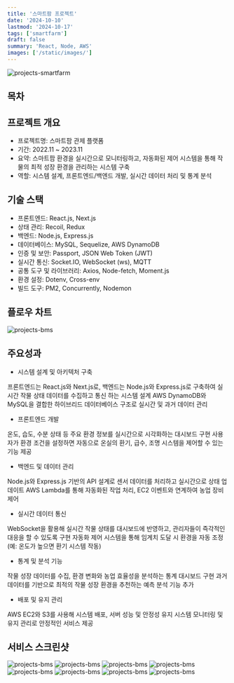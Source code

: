 ```yaml
---
title: '스마트팜 프로젝트'
date: '2024-10-10'
lastmod: '2024-10-17'
tags: ['smartfarm']
draft: false
summary: 'React, Node, AWS'
images: ['/static/images/']
---
```


![projects-smartfarm](/static/images/project/smartfarm.png)

## 목차
  <TOCInline toc={props.toc} exclude="Introduction" />
  
## 프로젝트 개요
- 프로젝트명: 스마트팜 관제 플랫폼
- 기간: 2022.11 ~ 2023.11
- 요약: 스마트팜 환경을 실시간으로 모니터링하고, 자동화된 제어 시스템을 통해 작
물의 최적 성장 환경을 관리하는 시스템 구축
- 역할: 시스템 설계, 프론트엔드/백엔드 개발, 실시간 데이터 처리 및 통계 분석

## 기술 스택
- 프론트엔드: React.js, Next.js
- 상태 관리: Recoil, Redux
- 백엔드: Node.js, Express.js
- 데이터베이스: MySQL, Sequelize, AWS DynamoDB
- 인증 및 보안: Passport, JSON Web Token (JWT)
- 실시간 통신: Socket.IO, WebSocket (ws), MQTT
- 공통 도구 및 라이브러리: Axios, Node-fetch, Moment.js
- 환경 설정: Dotenv, Cross-env
- 빌드 도구: PM2, Concurrently, Nodemon

## 플로우 차트
![projects-bms](/static/images/project/smartfarmflow.png)

## 주요성과
- 시스템 설계 및 아키텍처 구축

프론트엔드는 React.js와 Next.js로, 백엔드는 Node.js와 Express.js로 구축하여 실시간 작물 상태 데이터를 수집하고 통신
하는 시스템 설계 AWS DynamoDB와 MySQL을 결합한 하이브리드 데이터베이스 구조로 실시간 및 과거 데이터 관리

- 프론트엔드 개발

온도, 습도, 수분 상태 등 주요 환경 정보를 실시간으로 시각화하는 대시보드 구현 사용자가 환경 조건을 설정하면 
자동으로 온실의 환기, 급수, 조명 시스템을 제어할 수 있는 기능 제공

- 백엔드 및 데이터 관리

Node.js와 Express.js 기반의 API 설계로 센서 데이터를 처리하고 실시간으로 상태 업데이트
AWS Lambda를 통해 자동화된 작업 처리, EC2 이벤트와 연계하여 농업 장비 제어

- 실시간 데이터 통신

WebSocket을 활용해 실시간 작물 상태를 대시보드에 반영하고, 관리자들이 즉각적인 대응을 할 수 있도록 구현 
자동화 제어 시스템을 통해 임계치 도달 시 환경을 자동 조정 (예: 온도가 높으면 환기 시스템 작동)

- 통계 및 분석 기능

작물 성장 데이터를 수집, 환경 변화와 농업 효율성을 분석하는 통계 대시보드 구현
과거 데이터를 기반으로 최적의 작물 성장 환경을 추천하는 예측 분석 기능 추가

- 배포 및 유지 관리

AWS EC2와 S3를 사용해 시스템 배포, 서버 성능 및 안정성 유지
시스템 모니터링 및 유지 관리로 안정적인 서비스 제공

## 서비스 스크린샷
![projects-bms](/static/images/project/smartfarm.png)
![projects-bms](/static/images/project/smartfarm1.png)
![projects-bms](/static/images/project/smartfarm2.png)
![projects-bms](/static/images/project/smartfarm3.png)
![projects-bms](/static/images/project/smartfarm4.png)
![projects-bms](/static/images/project/smartfarm5.png)
![projects-bms](/static/images/project/smartfarm6.png)
![projects-bms](/static/images/project/smartfarm7.png)